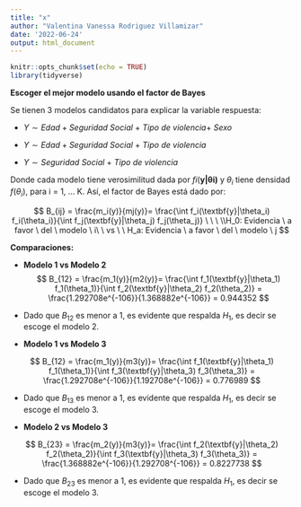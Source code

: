 ```yaml
---
title: "x"
author: "Valentina Vanessa Rodriguez Villamizar"
date: '2022-06-24'
output: html_document
---
```


```r
knitr::opts_chunk$set(echo = TRUE)
library(tidyverse)

```

**Escoger el mejor modelo usando el factor de Bayes**

Se tienen 3 modelos candidatos para explicar la variable respuesta:

- $Y\sim Edad+Seguridad \ Social \ + \ Tipo \ de \ violencia+\ Sexo$

- $Y\sim Edad+Seguridad \ Social \ + \ Tipo \ de \ violencia$

- $Y\sim Seguridad \ Social \ + \ Tipo \ de \ violencia$

Donde cada modelo tiene verosimilitud dada por $fi(\textbf{y|θi)}$ y $θ_i$ tiene densidad $f(θ_i)$, para i = 1, ... K. Así, el factor de Bayes está dado por:

$$
B_{ij} = \frac{m_i(y)}{mj(y)}= \frac{\int f_i(\textbf{y}|\theta_i) f_i(\theta_i)}{\int f_j(\textbf{y}|\theta_j) f_j(\theta_j)} \ \ \ 
\\H_0: Evidencia \ a favor \ del \ modelo \ i\ \ vs \ \  H_a: Evidencia \ a favor \ del \ modelo \ j
$$

**Comparaciones:**

- **Modelo 1 vs Modelo 2**
$$
B_{12} = \frac{m_1(y)}{m2(y)}= \frac{\int f_1(\textbf{y}|\theta_1) f_1(\theta_1)}{\int f_2(\textbf{y}|\theta_2) f_2(\theta_2)} = \frac{1.292708e^{-106}}{1.368882e^{-106}} = 0.944352 $$

- Dado que $B_{12}$ es menor a 1, es evidente que respalda $H_1$, es decir se escoge el modelo 2.

- **Modelo 1 vs Modelo 3**

$$
B_{12} = \frac{m_1(y)}{m3(y)}= \frac{\int f_1(\textbf{y}|\theta_1) f_1(\theta_1)}{\int f_3(\textbf{y}|\theta_3) f_3(\theta_3)} = \frac{1.292708e^{-106}}{1.192708e^{-106}} = 0.776989 $$

- Dado que $B_{13}$ es menor a 1, es evidente que respalda $H_1$, es decir se escoge el modelo 3.

- **Modelo 2 vs Modelo 3**

$$
B_{23} = \frac{m_2(y)}{m3(y)}= \frac{\int f_2(\textbf{y}|\theta_2) f_2(\theta_2)}{\int f_3(\textbf{y}|\theta_3) f_3(\theta_3)} = \frac{1.368882e^{-106}}{1.292708^{-106}} = 0.8227738 $$

- Dado que $B_{23}$ es menor a 1, es evidente que respalda $H_1$, es decir se escoge el modelo 3.